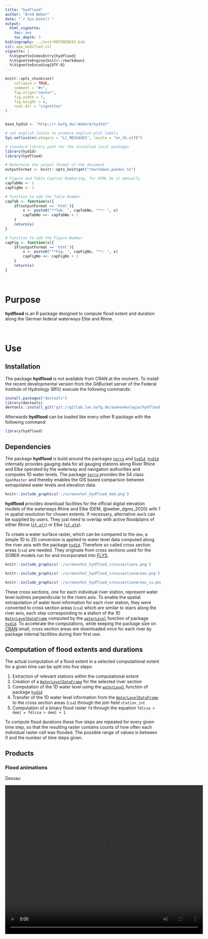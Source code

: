 ```yaml
---
title: "hydflood"
author: "Arnd Weber"
date: "`r Sys.Date()`"
output:
  html_vignette:
    toc: yes
    toc_depth: 3
bibliography: ../inst/REFERENCES.bib
csl: apa_modified.csl
vignette: |
  %\VignetteIndexEntry{hydflood} 
  %\VignetteEngine{knitr::rmarkdown}
  %\VignetteEncoding{UTF-8}
---
```


```r
knitr::opts_chunk$set(
    collapse = TRUE,
    comment = "#>",
    fig.align="center",
    fig.width = 7,
    fig.height = 4, 
    root.dir = "vignettes"
)


base_hyd1d <- "http://r.bafg.de/~WeberA/hyd1d/"
```

<!-- Indent in html version TOC
     obtained from: 
     https://stackoverflow.com/questions/46201753/rmarkdown-indentation-of-toc-items-in-html-output
     -->

<script>
$(document).ready(function() {
  $items = $('div#TOC li');
  $items.each(function(idx) {
    num_ul = $(this).parentsUntil('#TOC').length;
    $(this).css({'padding-left': num_ul * 5px, 'box-shadow': none});
  });

});
</script>

<!-- numbering for figures and tables-->

```r
# set english locale to produce english plot labels
Sys.setlocale(category = "LC_MESSAGES", locale = "en_US.utf8")

# standard library path for the installed local packages
library(hyd1d)
library(hydflood)

# Determine the output format of the document
outputFormat <- knitr::opts_knit$get("rmarkdown.pandoc.to")

# Figure and Table Caption Numbering, for HTML do it manually
capTabNo <- 1
capFigNo <- 1

# Function to add the Table Number
capTab <- function(x){
    if(outputFormat == 'html'){
        x <- paste0("**Tab. ", capTabNo, "**: ", x)
        capTabNo <<- capTabNo + 1
    }
    return(x)
}

# Function to add the Figure Number
capFig <- function(x){
    if(outputFormat == 'html'){
        x <- paste0("**Fig. ", capFigNo, "**: ", x)
        capFigNo <<- capFigNo + 1
    }
    return(x)
}
```

<BR>

# Purpose

**hydflood** is an R package designed to compute flood extent and duration 
along the German federal waterways Elbe and Rhine.

<BR>

# Use

## Installation

The package **hydflood** is not available from CRAN at the moment. To install 
the recent developmental version from the GitBucket server of the Federal 
Institute of Hydrology (BfG) execute the following commands: 

```r
install.packages("devtools")
library(devtools)
devtools::install_git("git://gitlab.lan.bafg.de/auenoekologie/hydflood.git")
```

Afterwards **hydflood** can be loaded like every other R package with the 
following command: 

```r
library(hydflood)
```

## Dependencies

The package **hydflood** is build around the packages
[`terra`](https://cran.r-project.org/package=terra) and
[`hyd1d`](`r paste0(base_hyd1d)`). [`hyd1d`](`r paste0(base_hyd1d)`) internally
provides gauging data for all gauging stations along River Rhine and Elbe
operated by the waterway and navigation authorities and computes 1D water
levels. The package [`terra`](https://cran.r-project.org/package=terra)
provides the S4 class `SpatRaster` and thereby enables the GIS based comparison
between extrapolated water levels and elevation data.

```r
knitr::include_graphics('./screenshot_hydflood_dem.png')
```

**hydflood** provides download facilities for the official digital elevation
models of the waterways Rhine and Elbe (DEM, @weber_dgms_2020) with 1 m spatial
resolution for chosen extents. If necessary, alternative `dem`'s can be supplied
by users. They just need to overlap with active floodplains of either Rhine
([`sf.afr`](reference/sf.afr.html)) or Elbe ([`sf.afe`](reference/sf.afe.html)).

To create a water surface raster, which can be compared to the `dem`, a simple
1D to 2D conversion is applied to water level data computed along the river axis
with the package [`hyd1d`](`r paste0(base_hyd1d)`). Therefore
so called cross section areas (`csa`) are needed. They originate from cross
sections used for the SOBEK models run for and incorporated into
[FLYS](https://www.bafg.de/DE/08_Ref/M2/03_Fliessgewmod/01_FLYS/flys_node.html).

```r
knitr::include_graphics('./screenshot_hydflood_crosssections.png')
```

```r
knitr::include_graphics('./screenshot_hydflood_crosssectionareas.png')
```

```r
knitr::include_graphics('./screenshot_hydflood_crosssectionareas_cs.png')
```

These cross sections, one for each individual river station, represent water 
level isolines perpendicular to the rivers axis. To enable the spatial 
extrapolation of water level information for each river station, they were
converted to cross section areas (`csa`) which are similar to stairs along the 
river axis, each step corresponding to a station of the 1D
[`WaterLevelDataFrame`](`r paste0(base_hyd1d, "reference/WaterLevelDataFrame-class.html")`)
computed by the
[`waterLevel`](`r paste0(base_hyd1d, "reference/waterLevel.html")`)
function of package [`hyd1d`](`r paste0(base_hyd1d)`). To 
accelerate the computations, while keeping the package size on 
[CRAN](https://cran.r-project.org/) small, cross section areas are downloaded 
once for each river by package internal facilities during their first use. 

## Computation of flood extents and durations

The actual computation of a flood extent in a selected computational extent for 
a given time can be split into five steps:

1. Extraction of relevant stations within the computational extent
2. Creation of a [`WaterLevelDataFrame`](`r paste0(base_hyd1d, "reference/WaterLevelDataFrame-class.html")`) for the selected river section
3. Computation of the 1D water level using the [`waterLevel`](`r paste0(base_hyd1d, "reference/waterLevel.html")`) function of package [`hyd1d`](`r paste0(base_hyd1d)`)
4. Transfer of the 1D water level information from the [`WaterLevelDataFrame`](`r paste0(base_hyd1d, "reference/WaterLevelDataFrame-class.html")`) to the cross section areas (`csa`) through the join field `station_int`
5. Computation of a binary flood raster `fd` through the equation `fd[csa > dem] = fd[csa > dem] + 1`

To compute flood durations these five steps are repeated for every given 
time step, so that the resulting raster contains counts of how often each 
individual raster cell was flooded. The possible range of values is between 0
and the number of time steps given.

## Products

### Flood animations

Dessau

<video width="640" height="480" style="display:block; margin: 0 auto;" controls>
  <source src="flood3-2fps-dessau.mp4" type="video/mp4">
  Your browser does not support the video tag.
</video>

Lenzen

<video width="640" height="480" style="display:block; margin: 0 auto;" controls>
  <source src="flood3-2fps-lenzen.mp4" type="video/mp4">
  Your browser does not support the video tag.
</video>

## Usage

To initialize such a `SpatRaster` several possibilities are implemented in 
the initializing homonymous function `hydSpatRaster`. Either you
provide a digital elevation model and cross section areas yourself as variables
`filename_dem` and `filename_csa` or you provide only one of them or you simply 
provide `ext` (an object of type `SpatExtent`) and `crs` (an object of class `CRS`).
Depending on the supplied coordinate reference system (supplied through either
`filename_dem`, `filename_csa` or `crs`) the respective river is selected: For
River Rhine data with 'ETRS 1989 UTM 32N' (EPSG
[25832](http://spatialreference.org/ref/epsg/25832/)) have to be supplied, for
River Elbe 'ETRS 1989 UTM 32N' (EPSG
[25833](http://spatialreference.org/ref/epsg/25833/)). If you can't provide
dem and csa yourself, `hydflood` provides csa data internally and downloads
the official digital elevation models of the waterway and navigation 
authorities with 1 m spatial resolution. Therefore you definitely need internet
access and, due to the data volume of the elevation data, your internet should 
be fast or you should be patient.

```r
# import the raster data and create a raster stack
x <- hydSpatRaster(filename_dem = "data-raw/raster.dem.tif",
                   filename_csa = "data-raw/raster.csa.tif")
```

After initialinzig an object of type `hydSpatRaster` everything else is 
straight forward. Create a temporal sequence `seq`:

```r
seq <- seq(as.Date("2016-12-01"), as.Date("2016-12-31"), by = "day")
```

And supply both of them to the `flood3` function, which will do the computation 
and return an 'INT4S' raster with counts how often the individual cell of the 
`dem` was lower than the `csa` during the temporal sequence. For each time step
of the temporal sequence the corresponding 1D `WaterLevelDataFrame` is computed, 
joined to `csa` through the `station_int` column and compared to the `dem` so 
that the possible values of the returned product range between 0 and 
`length(seq)`:

```r
# compute a flood duration
fd <- flood3(x = x, seq = seq)

# and plot it
plot(fd)
```

# References

